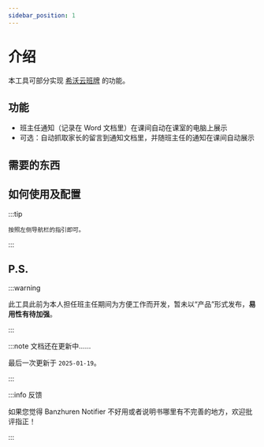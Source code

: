 ```yaml
---
sidebar_position: 1
---
```



# 介绍

本工具可部分实现 [希沃云班牌](https://www.seewo.com/article/detail/396) 的功能。

## 功能

- 班主任通知（记录在 Word 文档里）在课间自动在课室的电脑上展示
- 可选：自动抓取家长的留言到通知文档里，并随班主任的通知在课间自动展示

## 需要的东西

<LanRequirement />

## 如何使用及配置

:::tip

    按照左侧导航栏的指引即可。

:::

## P.S.

:::warning

此工具此前为本人担任班主任期间为方便工作而开发，暂未以“产品”形式发布，**易用性有待加强**。

:::

:::note 文档还在更新中……

最后一次更新于 `2025-01-19`。

:::

:::info 反馈

如果您觉得 Banzhuren Notifier 不好用或者说明书哪里有不完善的地方，欢迎批评指正！

:::
